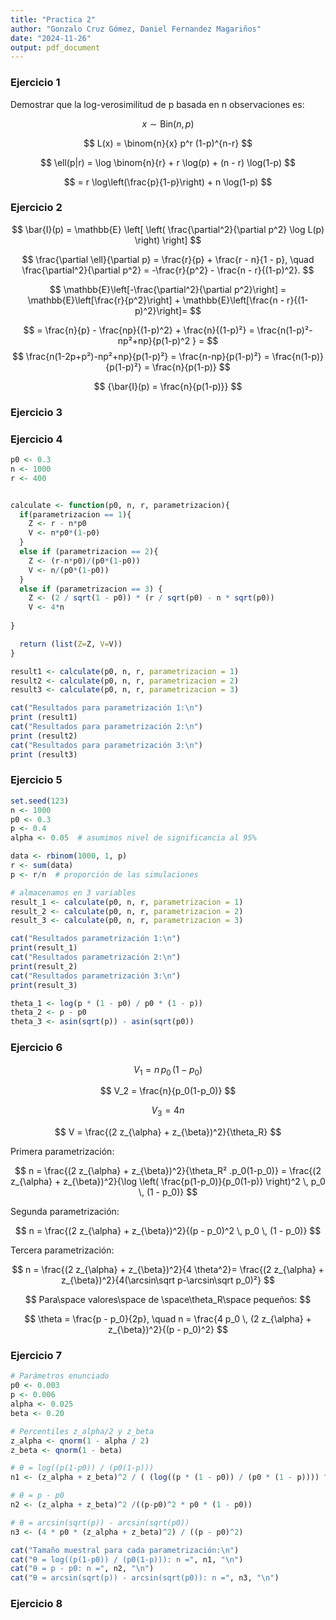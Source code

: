```yaml
---
title: "Practica 2"
author: "Gonzalo Cruz Gómez, Daniel Fernandez Magariños"
date: "2024-11-26"
output: pdf_document
---
```


### Ejercicio 1

Demostrar que la log-verosimilitud de p basada en n observaciones es:

$$
x \sim \text{Bin}(n, p)
$$

$$
L(x) = \binom{n}{x} p^r (1-p)^{n-r}
$$

$$
\ell(p|r) = \log \binom{n}{r} + r \log(p) + (n - r) \log(1-p)
$$

$$
= r \log\left(\frac{p}{1-p}\right) + n \log(1-p)
$$

### Ejercicio 2

$$
\bar{I}(p) = \mathbb{E} \left[ \left( \frac{\partial^2}{\partial p^2} \log L(p) \right) \right]
$$

$$
\frac{\partial \ell}{\partial p} = \frac{r}{p} + \frac{r - n}{1 - p}, \quad \frac{\partial^2}{\partial p^2} = -\frac{r}{p^2} - \frac{n - r}{(1-p)^2}.
$$

$$
\mathbb{E}\left[-\frac{\partial^2}{\partial p^2}\right] = \mathbb{E}\left[\frac{r}{p^2}\right] + \mathbb{E}\left[\frac{n - r}{(1-p)^2}\right]=
$$

$$
= \frac{n}{p} - \frac{np}{(1-p)^2} + \frac{n}{(1-p)²} = \frac{n(1-p)²-np²+np}{p(1-p)^2 } = 
$$ $$
\frac{n(1-2p+p²)-np²+np}{p(1-p)²} = \frac{n-np}{p(1-p)²} = \frac{n(1-p)}{p(1-p)²} = \frac{n}{p(1-p)}
$$

$$
{\bar{I}(p) = \frac{n}{p(1-p)}}
$$

### Ejercicio 3

### Ejercicio 4

```r

p0 <- 0.3
n <- 1000
r <- 400 


calculate <- function(p0, n, r, parametrizacion){
  if(parametrizacion == 1){
    Z <- r - n*p0
    V <- n*p0*(1-p0)
  }
  else if (parametrizacion == 2){
    Z <- (r-n*p0)/(p0*(1-p0))
    V <- n/(p0*(1-p0))
  }
  else if (parametrizacion == 3) {
    Z <- (2 / sqrt(1 - p0)) * (r / sqrt(p0) - n * sqrt(p0))
    V <- 4*n
    
}

  return (list(Z=Z, V=V))
}

result1 <- calculate(p0, n, r, parametrizacion = 1)
result2 <- calculate(p0, n, r, parametrizacion = 2)
result3 <- calculate(p0, n, r, parametrizacion = 3)

cat("Resultados para parametrización 1:\n")
print (result1)
cat("Resultados para parametrización 2:\n")
print (result2)
cat("Resultados para parametrización 3:\n")
print (result3)

```

### Ejercicio 5

```r
set.seed(123)
n <- 1000
p0 <- 0.3
p <- 0.4
alpha <- 0.05  # asumimos nivel de significancia al 95%

data <- rbinom(1000, 1, p)
r <- sum(data)
p <- r/n  # proporción de las simulaciones

# almacenamos en 3 variables
result_1 <- calculate(p0, n, r, parametrizacion = 1)
result_2 <- calculate(p0, n, r, parametrizacion = 2)
result_3 <- calculate(p0, n, r, parametrizacion = 3)

cat("Resultados parametrización 1:\n")
print(result_1)
cat("Resultados parametrización 2:\n")
print(result_2)
cat("Resultados parametrización 3:\n")
print(result_3)

theta_1 <- log(p * (1 - p0) / p0 * (1 - p))
theta_2 <- p - p0
theta_3 <- asin(sqrt(p)) - asin(sqrt(p0))

```

### Ejercicio 6

$$
V_1 = n \, p_0 \, (1 - p_0)
$$

$$
V_2 = \frac{n}{p_0(1-p_0)}
$$

$$
V_3 = 4n
$$

$$
V = \frac{(2 z_{\alpha} + z_{\beta})^2}{\theta_R} 
$$

Primera parametrización:

$$
n = \frac{(2 z_{\alpha} + z_{\beta})^2}{\theta_R² .p_0(1-p_0)} = \frac{(2 z_{\alpha} + z_{\beta})^2}{\log \left( \frac{p(1-p_0)}{p_0(1-p)} \right)^2 \, p_0 \, (1 - p_0)}
$$

Segunda parametrización:

$$
n = \frac{(2 z_{\alpha} + z_{\beta})^2}{(p - p_0)^2 \, p_0 \, (1 - p_0)}
$$

Tercera parametrización:

$$
n = \frac{(2 z_{\alpha} + z_{\beta})^2}{4 \theta^2}= \frac{(2 z_{\alpha} + z_{\beta})^2}{4(\arcsin\sqrt p-\arcsin\sqrt p_0)²}
$$

$$
Para\space valores\space de \space\theta_R\space pequeños:
$$

$$
\theta = \frac{p - p_0}{2p}, \quad n = \frac{4 p_0 \, (2 z_{\alpha} + z_{\beta})^2}{(p - p_0)^2}
$$

### Ejercicio 7

```r
# Parámetros enunciado
p0 <- 0.003
p <- 0.006
alpha <- 0.025
beta <- 0.20

# Percentiles z_alpha/2 y z_beta
z_alpha <- qnorm(1 - alpha / 2)  
z_beta <- qnorm(1 - beta)       

# θ = log((p(1-p0)) / (p0(1-p)))
n1 <- (z_alpha + z_beta)^2 / ( (log((p * (1 - p0)) / (p0 * (1 - p)))) ^ 2 * p0 * (1 - p0))

# θ = p - p0
n2 <- (z_alpha + z_beta)^2 /((p-p0)^2 * p0 * (1 - p0))

# θ = arcsin(sqrt(p)) - arcsin(sqrt(p0))
n3 <- (4 * p0 * (z_alpha + z_beta)^2) / ((p - p0)^2)

cat("Tamaño muestral para cada parametrización:\n")
cat("θ = log((p(1-p0)) / (p0(1-p))): n =", n1, "\n")
cat("θ = p - p0: n =", n2, "\n")
cat("θ = arcsin(sqrt(p)) - arcsin(sqrt(p0)): n =", n3, "\n")

```

### Ejercicio 8
